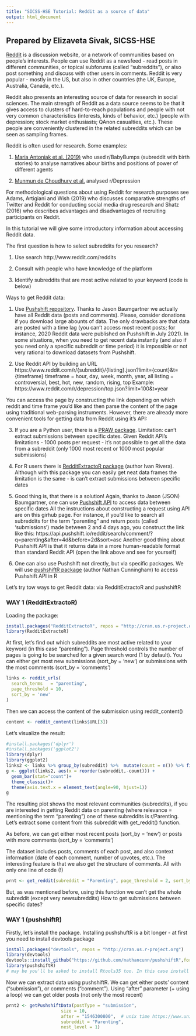 ---
title: "SICSS-HSE Tutorial: Reddit as a source of data"
output: html_document
---
## Prepared by Elizaveta Sivak, SICSS-HSE

[Reddit](reddit.com) is a discussion website, or a network of communities based on people's interests. People can use Reddit as a newsfeed - read posts in different communities, or topical subforums (called "subreddits"), or also post something and discuss with other users in comments. Reddit is very popular - mostly in the US, but also in other countries (the UK, Europe, Australia, Canada, etc.).

Reddit also presents an interesting source of data for research in social sciences.
The main strength of Reddit as a data source seems to be that it gives access to clusters of hard-to-reach populations and people with not very common characteristics (interests, kinds of behavior, etc.) (people with depression; stock market enthusiasts; QAnon casualties, etc.). These people are conveniently clustered in the related subreddits which can be seen as sampling frames.

Reddit is often used for research. Some examples:

1. [Maria Antoniak et al. (2019)](https://dl.acm.org/doi/abs/10.1145/3359190) who used r/BabyBumps (subreddit with birth stories) to analyse narratives abour births and positions of power of different agents

2. [Munmun de Choudhury et al.](https://www.aaai.org/ocs/index.php/ICWSM/ICWSM14/paper/viewFile/8075/8107) analysed r/Depression

For methodological questions about using Reddit for research purposes see Adams, Artigiani and Wish (2019) who discusses comparative strengths of Twitter and Reddit for conducting social media drug research and Shatz (2016) who describes advantages and disadvantages of recruiting participants on Reddit.

In this tutorial we will give some introductory information about accessing Reddit data.

The first question is how to select subreddits for you research?

1. Use search http://www.reddit.com/reddits

2. Consult with people who have knowledge of the platform

3. Identify subreddits that are most active related to your keyword (code is below)



Ways to get Reddit data:

1. Use [Pushshift repository](https://files.pushshift.io/reddit/). Thanks to Jason Baumgartner we actually have all Reddit data (posts and comments). Please, consider donations if you download large abounts of data. The only drawbacks are that data are posted with a time lag (you can't access most recent posts; for instance, 2020 Reddit data were published on Pushshift in July 2021). In some situations, when you need to get recent data instantly (and also if you need only a specific subreddit or time period) it is impossible or not very rational to download datasets from Pushshift.

2. Use Reddit API by building an URL
https://www.reddit.com/r/{subreddit}/{listing}.json?limit={count}&t={timeframe}
timeframe = hour, day, week, month, year, all
listing = controversial, best, hot, new, random, rising, top
Example: https://www.reddit.com/r/depression/top.json?limit=100&t=year

You can access the page by constructing the link depending on which reddit and time frame you'd like and then parse the content of the page using traditional web-parsing instruments.
However, there are already more convenient tools for getting data from Reddit using it's API:

3. If you are a Python user, there is a [PRAW package](https://praw.readthedocs.io/en/stable/). Limitation: can’t extract submissions between specific dates. Given Reddit API's limitations - 1000 posts per request - it's not possible to get all the data from a subreddit (only 1000 most recent or 1000 most popular submissions)

4. For R users there is [RedditExtractoR package](https://cran.r-project.org/web/packages/RedditExtractoR/RedditExtractoR.pdf) (author Ivan Rivera). Although with this package you can easily get neat data frames the limitation is the same - is can’t extract submissions between specific dates 

5. Good thing is, that there is a solution! Again, thanks to Jason (JSON) Baumgartner, one can use [Pushshift API](https://github.com/pushshift/api) to access data between specific dates
All the instructions about constructing a request using API are on this girhub page. For instance, if you'd like to search all subreddits for the term "parenting" and return posts (called 'submissions') made between 2 and 4 days ago, you construct the link like this:
https://api.pushshift.io/reddit/search/comment/?q=parenting&after=4d&before=2d&sort=asc
Another good thing about Pushshift API is that it returns data in a more human-readable format than standard Reddit API (open the link above and see for yourself)

6. One can also use Pushshift not directly, but via specific packages. We will use [pushshiftR package](https://github.com/nathancunn/pushshiftR) (author Nathan Cunningham) to access Pushshift API in R


Let's try tow ways to get Reddit data: via RedditExtractoR and pushshiftR

### WAY 1 (RedditExtractoR)
Loading the package:
```{r echo=T, results='hide',message=FALSE, warning=FALSE}
install.packages("RedditExtractoR", repos = "http://cran.us.r-project.org")
library(RedditExtractoR)
```

At first, let's find out which subreddits are most active related to your keyword (in this case "parenting"). Page threshold controls the number of pages is going to be searched for a
given search word (1 by default). You can either get most new submissions (sort_by = 'new') or submissions with the most comments (sort_by = 'comments')

```{r echo=T, results='hide',message=FALSE, warning=FALSE}
links <- reddit_urls(
  search_terms   = "parenting",
  page_threshold = 10,
  sort_by = 'new'
)
```

Then we can access the content of the submission using reddit_content()

```{r echo=T, results='hide',message=FALSE, warning=FALSE}
content <- reddit_content(links$URL[3])
```

Let's visualize the result:

```{r message=FALSE, warning=FALSE}
#install.packages('dplyr')
#install.packages('ggplot2')
library(dplyr)
library(ggplot2)
links2 <- links %>% group_by(subreddit) %>%  mutate(count = n()) %>% filter(count>2)
g <- ggplot(links2, aes(x = reorder(subreddit,-count))) +
  geom_bar(stat="count")+
  theme_classic()+
  theme(axis.text.x = element_text(angle=90, hjust=1))
g
```

The resulting plot shows the most relevant communities (subreddits), if you are interested in getting Reddit data on parenting (where relevance = mentioning the term "parenting")
one of these subreddits is r/Parenting.  Let's extract some content from this subreddit with get_reddit() function.

As before, we can get either most recent posts (sort_by = 'new') or posts with more comments (sort_by = 'comments')

The dataset includes posts, comments of each post, and also context information (date of each comment, number of upvotes, etc.). The interesting feature is that we also get the structure of comments. All with only one line of code (!)

```{r echo=T, results='hide',message=FALSE, warning=FALSE}
prnt <- get_reddit(subreddit = "Parenting", page_threshold = 2, sort_by = 'new')
```

But, as was mentioned before, using this function we can't get the whole subreddit (except very new\short subreddits)
How to get submissions between specific dates?

### WAY 1 (pushshiftR)
Firstly, let's install the package. Installing pushshuftR is a bit longer - at first you need to install devtools package
```{r echo=T, results='hide',message=FALSE, warning=FALSE}
install.packages("devtools", repos = "http://cran.us.r-project.org")
library(devtools)
devtools::install_github("https://github.com/nathancunn/pushshiftR",force = TRUE)
library(pushshiftR)
# may be you'll be asked to install Rtools35 too. In this case install it via link https://cran.r-project.org/bin/windows/Rtools/history.html
```

Now we can extract data using pushshiftR. We can get either posts' content ("submission"), or comments ("comment"). Using "after" parameter (+ using a loop) we can get older posts (not only the most recent)

```{r echo=T, results='hide',message=FALSE, warning=FALSE}
prnt2 <- getPushshiftData(postType = "submission",
                     size = 10,
                     after = "1546300800",  # unix time https://www.unixtimestamp.com/index.php
                     subreddit = "Parenting",
                     nest_level = 1)
```
